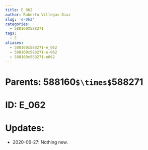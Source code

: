 ```yaml
---
title: E_062
author: Roberto Villegas-Diaz
slug: 'e-062'
categories:
  - 588160X588271
tags:
  - E
aliases:
  - 588160x588271-e_062
  - 588160x588271-e-062
  - 588160x588271-e062
---
```


# **Parents**: 588160`$\times$`588271
# **ID**: E_062
# **Updates**: 
 - 2020-06-27: Nothing new.
